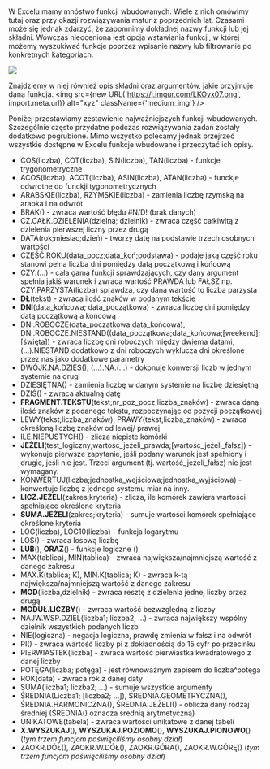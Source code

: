 <br/>

W Excelu mamy mnóstwo funkcji wbudowanych. Wiele z nich omówimy tutaj oraz przy okazji rozwiązywania matur z poprzednich lat. Czasami może się jednak zdarzyć, że zapomnimy dokładnej nazwy funkcji lub jej składni. Wówczas nieoceniona jest opcja wstawiania funkcji, w której możemy wyszukiwać funkcje poprzez wpisanie nazwy lub filtrowanie po konkretnych kategoriach.

![](https://i.imgur.com/z1N8i4t.png)

Znajdziemy w niej również opis składni oraz argumentów, jakie przyjmuje dana funkcja.
<img src={new URL('https://i.imgur.com/LKOvx07.png', import.meta.url)} alt="xyz" className={'medium_img'} />

Poniżej przestawiamy zestawienie najważniejszych funkcji wbudowanych. Szczególnie często przydatne podczas rozwiązywania zadań zostały dodatkowo pogrubione. Mimo wszystko polecamy jednak przejrzeć wszystkie dostępne w Excelu funkcje wbudowane i przeczytać ich opisy.
<br/>

* COS(liczba), COT(liczba), SIN(liczba), TAN(liczba) - funkcje trygonometryczne
* ACOS(liczba), ACOT(liczba), ASIN(liczba), ATAN(liczba) - funckje odwrotne do funckji tygonometrycznych
* ARABSKIE(liczba), RZYMSKIE(liczba) - zamienia liczbę rzymską na arabka i na odwrót
* BRAK() - zwraca wartość błędu #N/D! (brak danych)
* CZ.CAŁK.DZIELENIA(dzielna; dzielnik) - zwraca część całkiwitą z dzielenia pierwszej liczny przez drugą
* DATA(rok;miesiac;dzień) - tworzy datę na podstawie trzech osobnych wartości
* CZĘŚĆ.ROKU(data_pocz;data_koń;podstawa) - podaje jaką część roku stanowi pełna liczba dni pomiędzy datą początkową i końcową
* CZY.(...) - cała gama funkcji sprawdzających, czy dany argument spełnia jakiś warunek i zwraca wartość PRAWDA lub FAŁSZ np. CZY.PARZYSTA(liczba) sprawdza, czy dana wartość to liczba parzysta
* **DŁ**(tekst) - zwraca ilość znaków w podanym tekście
* **DNI**(data_końcowa; data_początkowa) - zwraca liczbę dni pomiędzy datą początkową a końcową
* DNI.ROBOCZE(data_początkowa;data_końcowa), DNI.ROBOCZE.NIESTAND((data_początkowa;data_końcowa;[weekend];[święta]) - zwraca liczbę dni roboczych między dwiema datami, (...).NIESTAND dodatkowo z dni roboczych wyklucza dni określone przez nas jako dodatkowe parametry
* DWÓJK.NA.DZIES(), (...).NA.(...) - dokonuje konwersji liczb w jednym systemie na drugi
* DZIESIĘTNA() - zamienia liczbę w danym systemie na liczbę dziesiętną
* DZIŚ() - zwraca aktualną datę
* **FRAGMENT.TEKSTU**(tekst;nr_poz_pocz;liczba_znaków) - zwraca daną ilość znaków z podanego tekstu, rozpoczynając od pozycji początkowej
* LEWY(tekst;liczba_znaków), PRAWY(tekst;liczba_znaków) - zwraca określoną liczbę znaków od lewej/ prawej
* ILE.NIEPUSTYCH() - zlicza niepiste komórki
* **JEŻELI**(test_logiczny;wartość_jeżeli_prawda;[wartość_jeżeli_fałsz]) - wykonuje pierwsze zapytanie, jeśli podany warunek jest spełniony i drugie, jeśli nie jest. Trzeci argument (tj. wartość_jeżeli_fałsz) nie jest wymagany.
* KONWERTUJ(liczba;jednostka_wejściowa;jednostka_wyjściowa) - konwertuje liczbę z jednego systemu miar na inny.
* **LICZ.JEŻELI**(zakres;kryteria) - zlicza, ile komórek zawiera wartości spełniające określone kryteria
* **SUMA.JEŻELI**(zakres;kryteria) - sumuje wartości komórek spełniające określone kryteria
* LOG(liczba), LOG10(liczba) - funkcja logarytmu
* LOS() - zwraca losową liczbę
* **LUB**(), **ORAZ**() - funkcje logiczne ()
* MAX(tablica), MIN(tablica) - zwraca największa/najmniejszą wartość z danego zakresu
* MAX.K(tablica; K), MIN.K(tablica; K) - zwraca k-tą największa/najmniejszą wartość z danego zakresu
* **MOD**(liczba,dzielnik) - zwraca resztę z dzielenia jednej liczby przez drugą
* **MODUŁ.LICZBY**() - zwraca wartość bezwzględną z liczby
* NAJW.WSP.DZIEL(liczba1; liczba2, ...) - zwraca największy wspólny dzielnik wszystkich podanych liczb
* NIE(logiczna) - negacja logiczna, prawdę zmienia w fałsz i na odwrót
* PI() - zwraca wartość liczby pi z dokładnością do 15 cyfr po przecinku
* PIERWIASTEK(liczba) - zwraca wartość pierwiastka kwadratowego z danej liczby
* POTĘGA(liczba; potęga) - jest równoważnym zapisem do liczba^potęga
* ROK(data) - zwraca rok z danej daty
* SUMA(liczba1; liczba2; ...) - sumuje wszystkie argumenty
* ŚREDNIA(Liczba1; [liczba2; ...]), ŚREDNIA.GEOMETRYCZNA(), ŚREDNIA.HARMONICZNA(), ŚREDNIA.JEŻELI() - oblicza dany rodzaj średniej (ŚREDNIA() oznacza średnią arytmetyczną)
* UNIKATOWE(tabela) - zwraca wartości unikatowe z danej tabeli
* **X.WYSZUKAJ**(), **WYSZUKAJ.POZIOMO**(), **WYSZUKAJ.PIONOWO**() (*tym trzem funcjom poświęciliśmy osobny dział*)
* ZAOKR.DÓŁ(), ZAOKR.W.DÓŁ(), ZAOKR.GÓRA(), ZAOKR.W.GÓRĘ() (*tym trzem funcjom poświęciliśmy osobny dział*)
